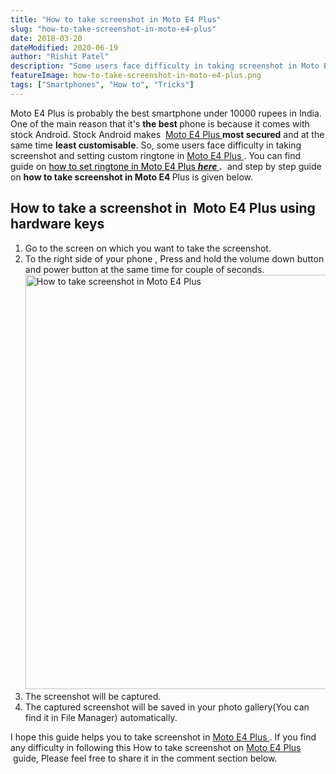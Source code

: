 ```yaml
---
title: "How to take screenshot in Moto E4 Plus"
slug: "how-to-take-screenshot-in-moto-e4-plus"
date: 2018-03-20
dateModified: 2020-06-19
author: "Rishit Patel"
description: "Some users face difficulty in taking screenshot in Moto E4 Plus. Here is the easiest step by step guide on how to take screenshot in Moto E4 Plus."
featureImage: how-to-take-screenshot-in-moto-e4-plus.png
tags: ["Smartphones", "How to", "Tricks"]
---
```


<p>
  Moto E4 Plus is probably the best smartphone under 10000 rupees in India. One
  of the main reason that it's <strong>the best </strong>phone is because it
  comes with stock Android. Stock Android makes 
  <a
    href="https://www.amazon.in/gp/product/B073YY7YCG/ref=as_li_tl?ie=UTF8&amp;camp=3638&amp;creative=24630&amp;creativeASIN=B073YY7YCG&amp;linkCode=as2&amp;tag=bigb05-21&amp;linkId=f9d25af46c24086e358cf25a9f759768"
    target="_blank"
    rel="noopener noreferrer"
  >
    Moto E4 Plus
  </a>
  <strong>most secured</strong> and at the same time
  <strong>least customisable</strong>. So, some users face difficulty in taking screenshot
  and setting custom ringtone in
  <a
    href="https://www.amazon.in/gp/product/B073YY7YCG/ref=as_li_tl?ie=UTF8&amp;camp=3638&amp;creative=24630&amp;creativeASIN=B073YY7YCG&amp;linkCode=as2&amp;tag=bigb05-21&amp;linkId=f9d25af46c24086e358cf25a9f759768"
    target="_blank"
    rel="noopener noreferrer"
  >
    Moto E4 Plus
  </a>
  . You can find guide on
  <a href="https://rishitpatel.com/how-to-set-ringtone-in-moto-e4-plus/">
    <span style="color: #000000;">how to set ringtone in Moto E4 Plus</span>
    <em>
      <strong>here</strong>
    </em>
  </a>
  <em>
    <strong>.</strong> 
  </em>and step by step guide on <strong>
    how to take screenshot in Moto E4
  </strong> Plus is given below.
</p>
<h2>
  How to take a screenshot in 
  <span class="black">Moto E4 Plus using hardware keys</span>
</h2>
<ol>
  <li>Go to the screen on which you want to take the screenshot.</li>
  <li>
    To the right side of your phone , Press and hold the volume down button and
    power button at the same time for couple of seconds.
    <img
      class="aligncenter wp-image-300 size-large"
      src="how-to-take-screenshot-in-moto-e4-plus-img-1.png"
      alt="How to take screenshot in Moto E4 Plus"
      width="800"
      height="663"
    />
  </li>
  <li>The screenshot will be captured.</li>
  <li>
    The captured screenshot will be saved in your photo gallery(You can find it
    in File Manager) automatically.
  </li>
</ol>
<p>
  I hope this guide helps you to take screenshot in
  <a
    href="https://www.amazon.in/gp/product/B073YY7YCG/ref=as_li_tl?ie=UTF8&amp;camp=3638&amp;creative=24630&amp;creativeASIN=B073YY7YCG&amp;linkCode=as2&amp;tag=bigb05-21&amp;linkId=f9d25af46c24086e358cf25a9f759768"
    target="_blank"
    rel="noopener noreferrer"
  >
    Moto E4 Plus
  </a>. If you find any difficulty in following this How to take screenshot on
  <a
    href="https://www.amazon.in/gp/product/B073YY7YCG/ref=as_li_tl?ie=UTF8&amp;camp=3638&amp;creative=24630&amp;creativeASIN=B073YY7YCG&amp;linkCode=as2&amp;tag=bigb05-21&amp;linkId=f9d25af46c24086e358cf25a9f759768"
    target="_blank"
    rel="noopener noreferrer"
  >
    Moto E4 Plus
  </a>
   guide, Please feel free to share it in the comment section below.
</p>
<p> </p>
